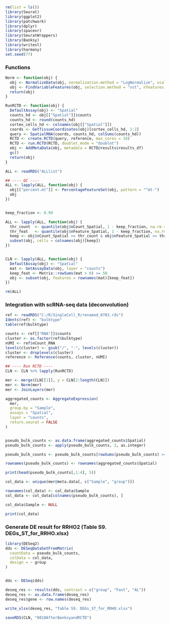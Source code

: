 ```r
rm(list = ls())
library(Seurat)
library(ggplot2)
library(patchwork)
library(dplyr)
library(spacexr)
library(SeuratWrappers)
library(Banksy)
library(writexl)
library(harmony)
set.seed(77)
```

### Functions 

```r
Norm <- function(obj) {
  obj <- NormalizeData(obj, normalization.method = "LogNormalize", scale.factor = 10000)
  obj <- FindVariableFeatures(obj, selection.method = "vst", nfeatures = 3000)
  return(obj)
}
```


```r
RunRCTD <- function(obj) {
  DefaultAssay(obj) <- "Spatial"
  counts_hd <- obj[["Spatial"]]$counts
  counts_hd <- round(counts_hd)
  cortex_cells_hd <- colnames(obj[["Spatial"]])
  coords <- GetTissueCoordinates(obj)[cortex_cells_hd, 1:2]
  query <- SpatialRNA(coords, counts_hd, colSums(counts_hd))
  RCTD <- create.RCTD(query, reference, max_cores = 10)
  RCTD <- run.RCTD(RCTD, doublet_mode = "doublet")
  obj <- AddMetaData(obj, metadata = RCTD@results$results_df)
  gc()
  return(obj)
}
```

```r
ALL <- readRDS("ALLlist")
```


```r
## ---- QC ----
ALL <- lapply(ALL, function(obj) {
  obj[["percent.mt"]] <- PercentageFeatureSet(obj, pattern = "^mt-")
  obj
})


keep_fraction <- 0.99

ALL <- lapply(ALL, function(obj) {
  thr_count  <- quantile(obj$nCount_Spatial, 1 - keep_fraction, na.rm = TRUE)
  thr_feat   <- quantile(obj$nFeature_Spatial, 1 - keep_fraction, na.rm = TRUE)
  keep <- obj$nCount_Spatial >= thr_count & obj$nFeature_Spatial >= thr_feat & obj$percent.mt < 10
  subset(obj, cells = colnames(obj)[keep])
})


CLN <- lapply(ALL, function(obj) {
  DefaultAssay(obj) <- "Spatial"
  mat <- GetAssayData(obj, layer = "counts")
  keep_feat <- Matrix::rowSums(mat > 0) >= 50
  obj <- subset(obj, features = rownames(mat)[keep_feat])
})

rm(ALL)
```


### Integration with scRNA-seq data (deconvolution)


```r
ref <- readRDS("C:/R/SingleCell_R/renamed_0703.rds")
Idents(ref) <- "bulktype"
table(ref$bulktype)

counts <- ref[["RNA"]]$counts
cluster <- as.factor(ref$bulktype)
nUMI <- ref$nCount_RNA
levels(cluster) <- gsub("/", "-", levels(cluster))
cluster <- droplevels(cluster)
reference <- Reference(counts, cluster, nUMI)
```


```r
## ---- Run RCTD ----
CLN <- CLN %>% lapply(RunRCTD)
```



```r
mer <- merge(CLN[[1]], y = CLN[2:length(CLN)])
mer <- Norm(mer)
mer <- JoinLayers(mer)
```


```r
aggregated_counts <- AggregateExpression(
  mer,
  group.by = "Sample",
  assays = "Spatial",
  layer = "counts",
  return.seurat = FALSE
)


pseudo_bulk_counts <- as.data.frame(aggregated_counts$Spatial)
pseudo_bulk_counts <- apply(pseudo_bulk_counts, 2, as.integer)

pseudo_bulk_counts <- pseudo_bulk_counts[rowSums(pseudo_bulk_counts) >= 20, , drop = FALSE]

rownames(pseudo_bulk_counts) <- rownames(aggregated_counts$Spatial)

print(head(pseudo_bulk_counts[,1:4], 5))
```

```r
col_data <- unique(mer@meta.data[, c("Sample", "group")])

rownames(col_data) <- col_data$Sample
col_data <- col_data[colnames(pseudo_bulk_counts), ]

col_data$Sample <- NULL

print(col_data)
```

### Generate DE result for RRHO2 (Table S9. DEGs_ST_for_RRHO.xlsx)

```r
library(DESeq2)
dds <- DESeqDataSetFromMatrix(
  countData = pseudo_bulk_counts,
  colData = col_data,
  design = ~ group
)


dds <- DESeq(dds)

deseq_res <- results(dds, contrast = c("group", "Fast", "AL"))
deseq_res <- as.data.frame(deseq_res)
deseq_res$gene <- row.names(deseq_res)

write_xlsx(deseq_res, "Table S9. DEGs_ST_for_RRHO.xlsx")
```


```r
saveRDS(CLN, "0818AfterBanksyandRCTD")
```






















